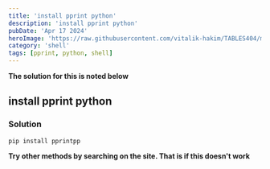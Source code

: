 ---
title: 'install pprint python'
description: 'install pprint python'
pubDate: 'Apr 17 2024'
heroImage: 'https://raw.githubusercontent.com/vitalik-hakim/TABLES404/main/error_b/SHELL.jpg'
category: 'shell'
tags: [pprint, python, shell]
---

**The solution for this is noted below**

## install pprint python

### Solution

```shell
pip install pprintpp
```
**Try other methods by searching on the site. That is if this doesn't work**
